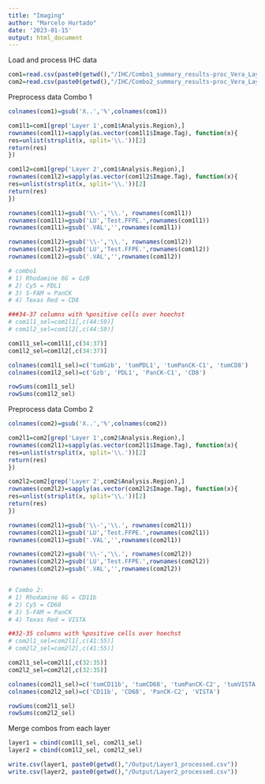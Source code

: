 ```yaml
---
title: "Imaging"
author: "Marcelo Hurtado"
date: '2023-01-15'
output: html_document
---
```


Load and process IHC data

```r
com1=read.csv(paste0(getwd(),"/IHC/Combo1_summary_results-proc_Vera_Layer1and2.csv"), sep=',', header=T)
com2=read.csv(paste0(getwd(),"/IHC/Combo2_summary_results-proc_Vera_Layer1and2.csv"), sep=',', header=T)
```

Preprocess data Combo 1
```r
colnames(com1)=gsub('X..','%',colnames(com1))

com1l1=com1[grep('Layer 1',com1$Analysis.Region),]
rownames(com1l1)=sapply(as.vector(com1l1$Image.Tag), function(x){
res=unlist(strsplit(x, split='\\.'))[2]
return(res)
})

com1l2=com1[grep('Layer 2',com1$Analysis.Region),]
rownames(com1l2)=sapply(as.vector(com1l2$Image.Tag), function(x){
res=unlist(strsplit(x, split='\\.'))[2]
return(res)
})

rownames(com1l1)=gsub('\\-','\\.', rownames(com1l1))
rownames(com1l1)=gsub('LU','Test.FFPE.',rownames(com1l1))
rownames(com1l1)=gsub('.VAL','',rownames(com1l1))

rownames(com1l2)=gsub('\\-','\\.', rownames(com1l2))
rownames(com1l2)=gsub('LU','Test.FFPE.',rownames(com1l2))
rownames(com1l2)=gsub('.VAL','',rownames(com1l2))

# combo1
# 1) Rhodamine 6G = GzB
# 2) Cy5 = PDL1
# 3) 5-FAM = PanCK
# 4) Texas Red = CD8

###34-37 columns with %positive cells over hoechst
# com1l1_sel=com1l1[,c(44:59)]
# com1l2_sel=com1l2[,c(44:59)]

com1l1_sel=com1l1[,c(34:37)]
com1l2_sel=com1l2[,c(34:37)]

colnames(com1l1_sel)=c('tumGzb', 'tumPDL1', 'tumPanCK-C1', 'tumCD8')
colnames(com1l2_sel)=c('Gzb', 'PDL1', 'PanCK-C1', 'CD8')

rowSums(com1l1_sel)
rowSums(com1l2_sel)

```

Preprocess data Combo 2
```r
colnames(com2)=gsub('X..','%',colnames(com2))

com2l1=com2[grep('Layer 1',com2$Analysis.Region),]
rownames(com2l1)=sapply(as.vector(com2l1$Image.Tag), function(x){
res=unlist(strsplit(x, split='\\.'))[2]
return(res)
})

com2l2=com2[grep('Layer 2',com2$Analysis.Region),]
rownames(com2l2)=sapply(as.vector(com2l2$Image.Tag), function(x){
res=unlist(strsplit(x, split='\\.'))[2]
return(res)
})

rownames(com2l1)=gsub('\\-','\\.', rownames(com2l1))
rownames(com2l1)=gsub('LU','Test.FFPE.',rownames(com2l1))
rownames(com2l1)=gsub('.VAL','',rownames(com2l1))

rownames(com2l2)=gsub('\\-','\\.', rownames(com2l2))
rownames(com2l2)=gsub('LU','Test.FFPE.',rownames(com2l2))
rownames(com2l2)=gsub('.VAL','',rownames(com2l2))


# Combo 2:
# 1) Rhodamine 6G = CD11b
# 2) Cy5 = CD68
# 3) 5-FAM = PanCK
# 4) Texas Red = VISTA

##32-35 columns with %positive cells over hoechst
# com2l1_sel=com2l1[,c(41:55)]
# com2l2_sel=com2l2[,c(41:55)]

com2l1_sel=com2l1[,c(32:35)]
com2l2_sel=com2l2[,c(32:35)]

colnames(com2l1_sel)=c('tumCD11b', 'tumCD68', 'tumPanCK-C2', 'tumVISTA')
colnames(com2l2_sel)=c('CD11b', 'CD68', 'PanCK-C2', 'VISTA')

rowSums(com2l1_sel)
rowSums(com2l2_sel)


```

Merge combos from each layer
```r
layer1 = cbind(com1l1_sel, com2l1_sel)
layer2 = cbind(com1l2_sel, com2l2_sel)

write.csv(layer1, paste0(getwd(),"/Output/Layer1_processed.csv"))
write.csv(layer2, paste0(getwd(),"/Output/Layer2_processed.csv"))
```
